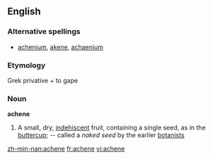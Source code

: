 ==English==

===Alternative spellings===
* [[achenium]], [[akene]], [[achaenium]]

===Etymology===
Grek privative + to gape

===Noun===
'''achene'''
# {{botany}} A small, dry, [[indehiscent]] fruit, containing a single seed, as in the [[buttercup]]; -- called a ''naked seed'' by the earlier [[botanists]]

[[zh-min-nan:achene]]
[[fr:achene]]
[[vi:achene]]